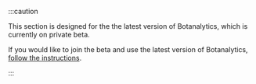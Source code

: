 :::caution 

This section is designed for  the the latest version of Botanalytics, which is currently on private beta. 

If you would like to join the beta and use the latest version of Botanalytics, [follow the instructions](https://beta.botanalytics.co/).

:::
